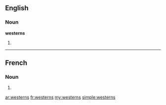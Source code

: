 ==English==

===Noun===
'''westerns'''

# {{plural of|western}}

----

==French==

===Noun===
{{infl|fr|plural}} {{m|p}}

# {{plural of|western|lang=fr}}

[[ar:westerns]]
[[fr:westerns]]
[[my:westerns]]
[[simple:westerns]]